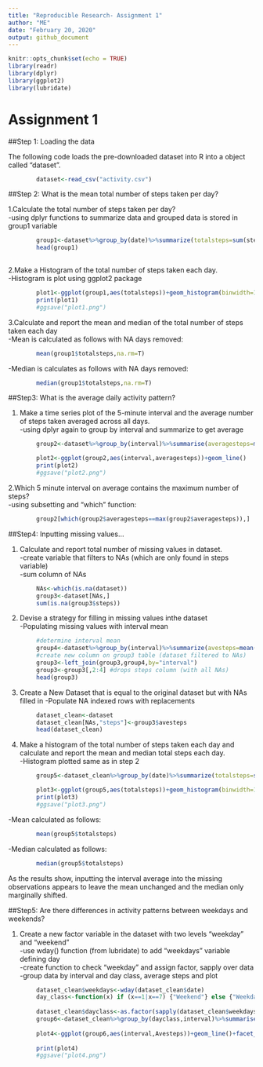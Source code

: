 ```yaml
---
title: "Reproducible Research- Assignment 1"
author: "ME"
date: "February 20, 2020"
output: github_document
---
```


```r
knitr::opts_chunk$set(echo = TRUE)
library(readr)
library(dplyr)
library(ggplot2)
library(lubridate)
```

# Assignment 1
##Step 1: Loading the data

The following code loads the pre-downloaded dataset into R into a object called "dataset". 
```r
        dataset<-read_csv("activity.csv")

```


##Step 2: What is the mean total number of steps taken per day?

1.Calculate the total number of steps taken per day?  
        -using dplyr functions to summarize data and grouped data is stored in group1 variable  
```r
        group1<-dataset%>%group_by(date)%>%summarize(totalsteps=sum(steps))
        head(group1)
        
```

2.Make a Histogram of the total number of steps taken each day.  
        -Histogram is plot using ggplot2 package   
```r
        plot1<-ggplot(group1,aes(totalsteps))+geom_histogram(binwidth=1000)
        print(plot1)
        #ggsave("plot1.png")
```

3.Calculate and report the mean and median of the total number of steps taken each day  
        -Mean is calculated as follows with NA days removed:
```r
        mean(group1$totalsteps,na.rm=T)
```
-Median is calculates as follows with NA days removed:
```r
        median(group1$totalsteps,na.rm=T)
```

##Step3: What is the average daily activity pattern?  

1. Make a time series plot of the 5-minute interval and the average number of steps taken averaged across all days.  
        -using dplyr again to group by interval and summarize to get average
```r
        group2<-dataset%>%group_by(interval)%>%summarise(averagesteps=mean(steps,na.rm=T))

        plot2<-ggplot(group2,aes(interval,averagesteps))+geom_line()
        print(plot2)
        #ggsave("plot2.png")
```  

2.Which 5 minute interval on average contains the maximum number of steps?  
        -using subsetting and "which" function:
```r
        group2[which(group2$averagesteps==max(group2$averagesteps)),]
```   

##Step4: Inputting missing values...  

1. Calculate and report total number of missing values in dataset.  
        -create variable that filters to NAs (which are only found in steps variable)  
        -sum column of NAs
```r
        NAs<-which(is.na(dataset))
        group3<-dataset[NAs,]
        sum(is.na(group3$steps))
```
2. Devise a strategy for filling in missing values inthe dataset  
        -Populating missing values with interval mean  
        
```r
        #determine interval mean
        group4<-dataset%>%group_by(interval)%>%summarize(avesteps=mean(steps,na.rm=T))
        #create new column on group3 table (dataset filtered to NAs)
        group3<-left_join(group3,group4,by="interval")
        group3<-group3[,2:4] #drops steps column (with all NAs)
        head(group3)
```

3. Create a New Dataset that is equal to the original dataset but with NAs filled in
        -Populate NA indexed rows with replacements
``` r
        
        dataset_clean<-dataset
        dataset_clean[NAs,"steps"]<-group3$avesteps
        head(dataset_clean)

```

4. Make a histogram of the total number of steps taken each day and calculate and report the mean and median total steps each day.        
        -Histogram plotted same as in step 2  
```r
        group5<-dataset_clean%>%group_by(date)%>%summarize(totalsteps=sum(steps))

        plot3<-ggplot(group5,aes(totalsteps))+geom_histogram(binwidth=1000)
        print(plot3)
        #ggsave("plot3.png")

```
       
-Mean calculated as follows:
```r
        mean(group5$totalsteps)
```

-Median calculated as follows:
```r
        median(group5$totalsteps)
```

As the results show, inputting the interval average into the missing observations appears to leave the mean unchanged and the median only marginally shifted.  

##Step5: Are there differences in activity patterns between weekdays and weekends?

1. Create a new factor variable in the dataset with two levels "weekday" and "weekend"  
        -use wday() function (from lubridate) to add "weekdays" variable defining day  
        -create function to check "weekday" and assign factor, sapply over data  
        -group data by interval and day class, average steps and plot  
        
```r
        dataset_clean$weekdays<-wday(dataset_clean$date)
        day_class<-function(x) if (x==1|x==7) {"Weekend"} else {"Weekday"}
        
        dataset_clean$dayclass<-as.factor(sapply(dataset_clean$weekdays,day_class))
        group6<-dataset_clean%>%group_by(dayclass,interval)%>%summarise(Avesteps=mean(steps))
        
        plot4<-ggplot(group6,aes(interval,Avesteps))+geom_line()+facet_wrap(~dayclass,ncol=1)+labs(y="Ave                 Steps",x="Time Interval")
        
        print(plot4)
        #ggsave("plot4.png")

```
        
